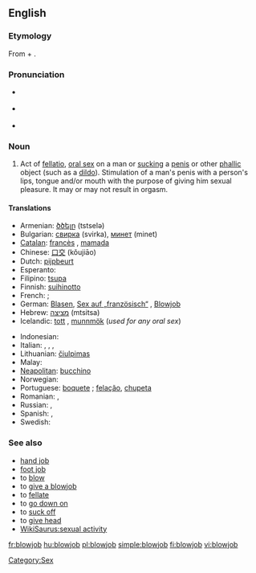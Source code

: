 ==English==
{{wikipedia}}

===Etymology===
From {{term|blow}} + {{term|job}}.

===Pronunciation===
* {{a|UK}} {{IPA|/ˈbləʊdʒɒb/}}
* {{a|US}} {{IPA|/ˈbloʊdʒɑb/}}
* {{audio|en-us-blowjob.ogg|Audio (US)}}

===Noun===
{{en-noun}}

# {{context|sex|slang}} Act of [[fellatio]], [[oral sex]] on a man or [[suck]]ing a [[penis]] or other [[phallic]] object (such as a [[dildo]]). Stimulation of a man's penis with a person's lips, tongue and/or mouth with the purpose of giving him sexual pleasure. It may or may not result in orgasm.

====Translations====
{{trans-top|the act of sucking}}
* Armenian: [[ծծելը]] (tstselə)
* Bulgarian: [[свирка]] (svirka), [[минет]] (minet)
* [[Catalan]]: [[francès]] {{m}}, [[mamada]] {{f}}
* Chinese: [[口交]] (kǒujiāo)
* Dutch: [[pijpbeurt]]
* Esperanto: {{t-|eo|kaclekado|xs=Esperanto}}
* Filipino: [[tsupa]]
* Finnish: [[suihinotto]]
* French: {{t+|fr|fellation|f}}; {{t+|fr|pipe|f}}
* German: [[Blasen]], [[Sex auf „französisch“]] {{m}}, [[Blowjob]] {{m}}
* Hebrew: [[מציצה]] (mtsitsa)
* Icelandic: [[tott]] {{n}}, [[munnmök]] {{n|p}} (''used for any oral sex'')
{{trans-mid}}
* Indonesian: {{t-|id|fellatio|m|xs=Indonesian}}
* Italian: {{t+|it|pompino|m}}, {{t+|it|pompa|f}}, {{t+|it|bocchino|m}}, {{t+|it|fellatio|f}}
* Lithuanian: [[čiulpimas]] {{m}}
* Malay: {{t-|ms|fellatio|m|xs=Malay}}
* [[Neapolitan]]: [[bucchino]] {{m}}
* Norwegian: {{t-|no|suge}}
* Portuguese: [[boquete]] {{m}}; [[felação]], [[chupeta]] {{f}}
* Romanian: {{t-|ro|muie|f}}, {{t-|ro|mumu|n}}
* Russian: {{t|ru|минет|m|tr=minét|sc=Cyrl}}, {{t|ru|отсос|m|tr=otsós|sc=Cyrl}}
* Spanish: {{t+|es|francés|m}}, {{t-|es|mamada|f}}
* Swedish: {{t+|sv|avsugning|c}}
{{trans-bottom}}

===See also===
* [[hand job]]
* [[foot job]]
* to [[blow]]
* to [[give a blowjob]]
* to [[fellate]]
* to [[go down on]]
* to [[suck off]]
* to [[give head]]
* [[WikiSaurus:sexual activity]]

[[Category:Sex]]

[[fr:blowjob]]
[[hu:blowjob]]
[[pl:blowjob]]
[[simple:blowjob]]
[[fi:blowjob]]
[[vi:blowjob]]